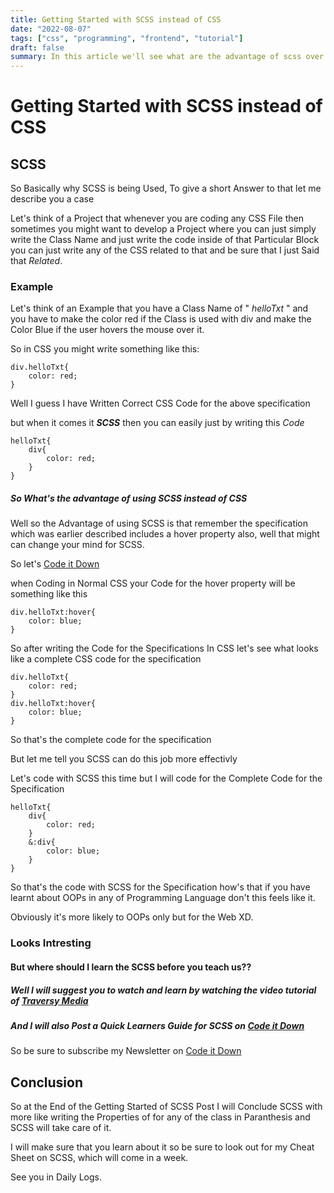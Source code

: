 ```yaml
---
title: Getting Started with SCSS instead of CSS
date: "2022-08-07"
tags: ["css", "programming", "frontend", "tutorial"]
draft: false
summary: In this article we'll see what are the advantage of scss over css and why I used Scss in my blog website as a designing the website instead of CSS
---
```


# Getting Started with SCSS instead of CSS

## SCSS

So Basically why SCSS is being Used, To give a short Answer to that let me describe you a case

Let's think of a Project that whenever you are coding any CSS File then sometimes you might want to develop a Project where you can just simply write the Class Name and just write the code inside of that Particular Block you can just write any of the CSS related to that and be sure that I just Said that _Related_.

### Example

Let's think of an Example that you have a Class Name of " _helloTxt_ " and you have to make the color red if the Class is used with div and make the Color Blue if the user hovers the mouse over it.

So in CSS you might write something like this:

```
div.helloTxt{
    color: red;
}
```

Well I guess I have Written Correct CSS Code for the above specification

but when it comes it **_SCSS_** then you can easily just by writing this _Code_

```
helloTxt{
    div{
        color: red;
    }
}
```

##### So What's the advantage of using SCSS instead of CSS

Well so the Advantage of using SCSS is that remember the specification which was earlier described includes a hover property also, well that might can change your mind for SCSS.

So let's [Code it Down](https://codeitdown.ml)

when Coding in Normal CSS your Code for the hover property will be something like this

```
div.helloTxt:hover{
    color: blue;
}
```

So after writing the Code for the Specifications In CSS let's see what looks like a complete CSS code for the specification

```
div.helloTxt{
    color: red;
}
div.helloTxt:hover{
    color: blue;
}
```

So that's the complete code for the specification

But let me tell you SCSS can do this job more effectivly

Let's code with SCSS this time but I will code for the Complete Code for the Specification

```
helloTxt{
    div{
        color: red;
    }
    &:div{
        color: blue;
    }
}
```

So that's the code with SCSS for the Specification how's that if you have learnt about OOPs in any of Programming Language don't this feels like it.

Obviously it's more likely to OOPs only but for the Web XD.

### Looks Intresting

#### But where should I learn the SCSS before you teach us??

##### Well I will suggest you to watch and learn by watching the video tutorial of [Traversy Media](https://www.youtube.com/user/TechGuyWeb)

##### And I will also Post a Quick Learners Guide for SCSS on [Code it Down](https://codeitdown.ml)

So be sure to subscribe my Newsletter on [Code it Down](https://codeitdown.ml)

## Conclusion

So at the End of the Getting Started of SCSS Post I will Conclude SCSS with more like writing the Properties of for any of the class in Paranthesis and SCSS will take care of it.

I will make sure that you learn about it so be sure to look out for my Cheat Sheet on SCSS, which will come in a week.

See you in Daily Logs.

